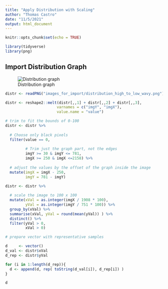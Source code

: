 ```yaml
---
title: "Apply Distribution with Scaling"
author: "Thomas Castro"
date: "11/5/2021"
output: html_document
---
```


```r
knitr::opts_chunk$set(echo = TRUE)

library(tidyverse)
library(png)

```
## Import Distribution Graph

![Distribution graph](images_for_import/distribution_high_to_low_wavy.png)

```r

distr <- readPNG("images_for_import/distribution_high_to_low_wavy.png")

```

```r

distr <- reshape2::melt(distr[,,1] + distr[,,2] + distr[,,3], 
                       varnames = c("imgY", "imgX"), 
                       value.name = "value")

# trim to fit the bounds of 0-100
distr <- distr %>% 
  
  # Choose only black pixels
  filter(value == 0,
         
         # Trim just the graph part, not the edges
         imgY >= 30 & imgY <= 781,
         imgX >= 250 & imgX <=2158) %>% 
  
  # adjust the values by the offset of the graph inside the image
  mutate(imgX = imgX - 250,
         imgY = 781 - imgY)

distr <- distr %>% 
  
  # scale the image to 100 x 100
  mutate(xVal = as.integer(imgX / 1908 * 100),
         yVal = as.integer(imgY / 751 * 100)) %>% 
  group_by(xVal) %>% 
  summarise(xVal, yVal = round(mean(yVal)) ) %>% 
  distinct() %>% 
  filter(yVal > 0,
         xVal > 0)

```

```r

# prepare vector with representative samples

d     <- vector()
d_val <- distr$xVal
d_rep <- distr$yVal

for (i in 1:length(d_rep)){
  d <- append(d, rep( toString(d_val[i]), d_rep[i]) )
}

d
```

